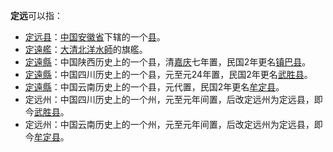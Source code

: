 '''定远'''可以指：

* [[定远县|定远县]]：[[中国|中国]][[安徽省|安徽省]]下辖的一个[[县|县]]。
* [[定遠艦|定遠艦]]：[[大清|大清]][[北洋水師|北洋水師]]的旗艦。
* [[定遠縣_(陝西省)|定遠縣]]：中国陕西历史上的一个县，清[[嘉庆|嘉庆]]七年置，民国2年更名[[镇巴县|镇巴县]]。
* [[定遠縣_(四川省)|定遠縣]]：中国四川历史上的一个县，元至元24年置，民国2年更名[[武胜县|武胜县]]。
* [[定遠縣_(雲南省)|定遠縣]]：中国云南历史上的一个县，元代置，民国2年更名[[牟定县|牟定县]]。
* 定远州：中国四川历史上的一个州，元至元年间置，后改定远州为定远县，即今[[武胜县|武胜县]]。
* 定远州：中国云南历史上的一个州，元至元年间置，后改定远州为定远县，即今[[牟定县|牟定县]]。
{{disambig|Cat=二字中國相關消歧義}}